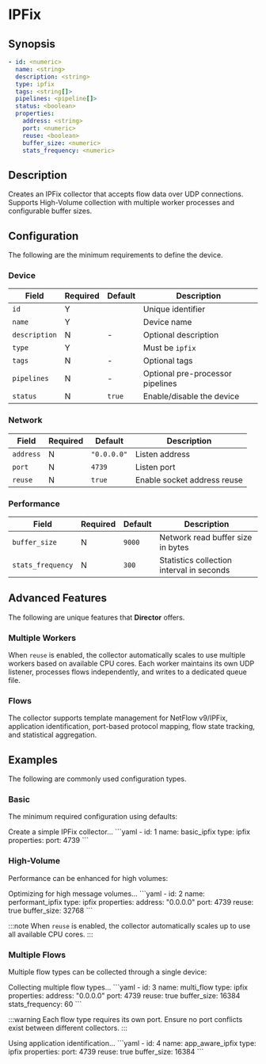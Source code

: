 
# IPFix

## Synopsis

```yaml
- id: <numeric>
  name: <string>
  description: <string>
  type: ipfix
  tags: <string[]>
  pipelines: <pipeline[]>
  status: <boolean>
  properties:
    address: <string>
    port: <numeric>
    reuse: <boolean>
    buffer_size: <numeric>
    stats_frequency: <numeric>
```

## Description

Creates an IPFix collector that accepts flow data over UDP connections. Supports High-Volume collection with multiple worker processes and configurable buffer sizes.

## Configuration

The following are the minimum requirements to define the device.

### Device

|Field|Required|Default|Description|
|---|---|---|---|
|`id`|Y||Unique identifier|
|`name`|Y||Device name|
|`description`|N|-|Optional description|
|`type`|Y||Must be `ipfix`|
|`tags`|N|-|Optional tags|
|`pipelines`|N|-|Optional pre-processor pipelines|
|`status`|N|`true`|Enable/disable the device|

### Network

|Field|Required|Default|Description|
|---|---|---|---|
|`address`|N|`"0.0.0.0"`|Listen address|
|`port`|N|`4739`|Listen port|
|`reuse`|N|`true`|Enable socket address reuse|

### Performance

|Field|Required|Default|Description|
|---|---|---|---|
|`buffer_size`|N|`9000`|Network read buffer size in bytes|
|`stats_frequency`|N|`300`|Statistics collection interval in seconds|

## Advanced Features

The following are unique features that **Director** offers.

### Multiple Workers

When `reuse` is enabled, the collector automatically scales to use multiple workers based on available CPU cores. Each worker maintains its own UDP listener, processes flows independently, and writes to a dedicated queue file.

### Flows

The collector supports template management for NetFlow v9/IPFix, application identification, port-based protocol mapping, flow state tracking, and statistical aggregation.

## Examples

The following are commonly used configuration types.

### Basic

The minimum required configuration using defaults:

<ExampleGrid>
  <CommentCol>
    Create a simple IPFix collector...
  </CommentCol>
  <CodeCol>
    ```yaml
    - id: 1
      name: basic_ipfix
      type: ipfix
      properties:
        port: 4739
    ```
  </CodeCol>
</ExampleGrid>

### High-Volume

Performance can be enhanced for high volumes:

<ExampleGrid>
  <CommentCol>
    Optimizing for high message volumes...
  </CommentCol>
  <CodeCol>
    ```yaml
    - id: 2
      name: performant_ipfix
      type: ipfix
      properties:
        address: "0.0.0.0"
        port: 4739
        reuse: true
        buffer_size: 32768
    ```
  </CodeCol>
</ExampleGrid>

:::note
When `reuse` is enabled, the collector automatically scales up to use all available CPU cores.
:::

### Multiple Flows

Multiple flow types can be collected through a single device:

<ExampleGrid>
  <CommentCol>
    Collecting multiple flow types...
  </CommentCol>
  <CodeCol>
    ```yaml
    - id: 3
      name: multi_flow
      type: ipfix
      properties:
        address: "0.0.0.0"
        port: 4739
        reuse: true
        buffer_size: 16384
        stats_frequency: 60
    ```
  </CodeCol>
</ExampleGrid>

:::warning
Each flow type requires its own port. Ensure no port conflicts exist between different collectors.
:::

<AppProtocols />

<ExampleGrid>
  <CommentCol>
    Using application identification...
  </CommentCol>
  <CodeCol>
    ```yaml
    - id: 4
      name: app_aware_ipfix
      type: ipfix
      properties:
        port: 4739
        reuse: true
        buffer_size: 16384
    ```
  </CodeCol>
</ExampleGrid>
